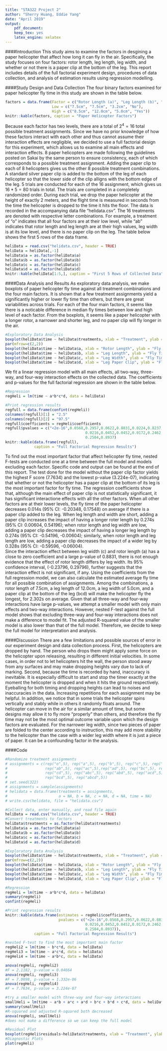 ```yaml
---
title: "STA322 Project 2"
author: "Sherry Huang, Eddie Yang"
date: "April 2019"
output:
    pdf_document:
    keep_tex: yes
    latex_engine: xelatex
---
```


####Introduction
  This study aims to examine the factors in desgining a paper helicopter that affect how long it can fly in the air. Specifically, the study focuses on four factors: rotor length, leg length, leg width, and whether or not there is a paper clip at the bottom of the leg. This report includes details of the full factorial experiment design, procedures of data collection, and analysis of estimation results using regression modelling.
  
####Study Design and Data Collection
  The four binary factors examined for paper helicopter fly time in this study are shown in the table below. 
```r
factors = data.frame(Factor = c("Rotor Length (a)", "Leg Length (b)", "Leg Width (c)", "Paper Clip (d)"),
                     Low = c("7.5cm", "7.5cm", "3.2cm", "No"),
                     High = c("8.5cm", "12.0cm", "5.0cm", "Yes"))
knitr::kable(factors, caption = "Paper Helicopter Factors")
```
  
  Because each factor has two levels, there are a total of $2^4 = 16$ total possible treatment assignments. Since we have no prior knowledge of how these factors interact with each other and thus cannot assume their interaction effects are negligible, we decided to use a full factorial design for this experiment, which allows us to examine all main effects and interaction effects. 8 paper helicopters are made following the guidelines posted on Sakai by the same person to ensure consistency, each of which corresponds to a possible treatment assignment. Adding the paper clip to each of 8 helicopters gives us the other 8 possible treatment combinations. A standard silver paper clip is added to the bottom of the leg of each helicopter so that the lower side of the clip alligns with the bottom edge of the leg. 5 trials are conducted for each of the 16 assignment, which gives us $16 * 5 = 80$ trials in total. The trials are completed in a completely randomized order.
  During each trial, we drop the paper helicopter at the height of exactly 2 meters, and the flight time is measured in seconds from the time the helicopter is dropped to the time it hits the floor. The data is recorded in the accompanying data file "helidata.csv". The 16 treatments are denoted with respective letter combinations. For example, a treatment of "o" indicates that all four factors are at their low level, while "ab" indicates that rotor length and leg length are at their high values, leg width is at its low level, and there is no paper clip on the leg. The table below shows the first 5 rows of the data frame.
  
```r
heliData = read.csv("helidata.csv", header = TRUE)
heliData = heliData[,-1]
heliData$a = as.factor(heliData$a)
heliData$b = as.factor(heliData$b)
heliData$c = as.factor(heliData$c)
heliData$d = as.factor(heliData$d)
knitr::kable(heliData[1:5,], caption = "First 5 Rows of Collected Data")
```

####Data Analysis and Results
  As exploratory data analysis, we make boxplots of paper helicopter fly time against all treatment combinations and the four main factors. It is shown that a few treatment assignments yield a significantly higher or lower fly time than others, but there are great variabilities across trials. For each of the four main factors, it seems like there is a noticable difference in median fly times between low and high level of each factor. From the boxplots, it seems like a paper helicopter with a longer rotor, a narrower and shorter leg, and no paper clip will fly longer in the air.

```r
#Exploratory Data Analysis
boxplot(heliData$time ~ heliData$treatments, xlab = "Treatment", ylab = "Fly Time")
par(mfrow=c(2,2))   
boxplot(heliData$time ~ heliData$a, xlab = "Rotor Length", ylab = "Fly Time")
boxplot(heliData$time ~ heliData$b, xlab = "Leg Length", ylab = "Fly Time")
boxplot(heliData$time ~ heliData$c, xlab = "Leg Width", ylab = "Fly Time")
boxplot(heliData$time ~ heliData$d, xlab = "Leg Paper Clip", ylab = "Fly Time")
```

We fit a linear regression model with all main effects, all two-way, three-way, and four-way interaction effects on the collected data. The coefficients and p-values for the full factorial regression are shown in the table below.

```r
#Regression
regHeli = lm(time ~ a*b*c*d, data = heliData)

#Print regression results
regfull = data.frame(confint(regHeli))
colnames(regfull)[1] = "2.5"
colnames(regfull)[2] = "97.5"
regfull$coefficients = regHeli$coefficients
regfull$pvalues = c("<2e-16",0.0568,0.2957,0.0622,0.8831,0.0224,0.8237,
                                    0.0216,0.0452,0.0452,0.0172,0.2462,0.2067,0.7290,
                                    0.2504,0.8937)
knitr::kable(data.frame(regfull),
             caption = "Full Factorial Regression Results")
```

  To find out the most important factor that affect helicopter fly time, nested F-tests are conducted one at a time between the full model and models excluding each factor. Specific code and output can be found at the end of this report. The test done for the model without the paper clip factor yields the highest F score (7.7634) and the lowest p-value (3.224e-07), indicating that whether or not the helicopter has a paper clip at the bottom of its leg is the most important factor for fly time. The regression coefficients show that, although the main effect of paper clip is not statistically significant, it has significant interactione effects with all the other factors. When all other factors are at their lower levels, the fly time of the paper helicopter decreases 0.014s (95% CI: -0.20348, 0.17548) on average if there is a paper clip added to the leg. When leg length and width are short, adding a paper clip increases the impact of having a longer roter length by 0.274s (95% CI: 0.00604, 0.54196); when rotor length and leg width are low, adding a paper clip decreases the impact of having a longer leg length by 0.274s (95% CI: -0.54196, -0.00604); similarly, when rotor length and leg length are low, adding a paper clip decreases the impact of a wider leg by 0.328s (95% CI: -0.59596, -0.06004).  
  Since the interaction effect between leg width (c) and rotor length (a) has a close to zero coefficient and a large p-value of 0.8831, there is not enough evidence that the effect of rotor length differs by leg width. Its 95% confidence interval, (-0.23796, 0.29796), further suggests that the interaction effect is not significant, if any. 
  Using the coefficients from the full regression model, we can also calculate the estimated average fly time for all possible combination of assignments. Among the combinations, a rotor length of 7.5cm, a leg length of 12.0cm, a leg width of 5.0cm, and a paper clip at the bottom of the leg (bcd) will make the helicopter fly the longest, for 2.302s on average.
  Given that all three-way and four-way interactions have large p-values, we attempt a smaller model with only main effects and two-way interactions. However, nested F-test against the full model shows that excluding three-way and four-way interactions does not make a difference to model fit. The adjusted R-squared value of the smaller model is also lower than that of the full model. Therefore, we decide to keep the full model for interpretation and analysis.

####Discussion
  There are a few limitations and possible sources of error in our experiment design and data collection process. First, the helicopters are dropped by hand. The person who drops them might apply some force on the helicopter upon releasing, resulting in different initial velocities. In some cases, in order not to let helicopters hit the wall, the person stood away from any surfaces and may make dropping heights vary due to lack of marking. Second, because the time is recorded by hand, inaccuracy is inevitable. It is especially difficult to start and stop the timer exactly at the moment the helicopter is dropped and when it hits the ground respectively. Eyeballing for both timing and dropping heights can lead to noises and inaccuracies in the data. Increasing repetitions for each assignment may be helpful. In addition, we notice that in some trials the helicopter spins vertically and stably while in others it randomly floats around. The helicopter can move in the air for a similar amount of time, but some designs may allow it to fly more "properly" than others, and therefore the fly time may not be the most optimal outcome variable upon which the design factors are evaluated. For the narrower leg width, since two pieces of paper are folded to the center according to instruction, this may add more stability to the helicopter than the case with a wider leg width where it is just a piece of paper. It can be a confounding factor in the analysis. 
  
####Code

```r
#Randomize treatment assignments
# assignments = c(rep("o",5), rep("a",5), rep("b",5), rep("c",5), rep("d",5),
#                 rep("ab",5), rep("ac",5),rep("ad",5), rep("bc",5), rep("bd",5),
#                 rep("cd",5), rep("abc",5), rep("abd",5), rep("acd",5), 
#                 rep("bcd",5), rep("abcd",5))
# set.seed(322)
# assignments = sample(assignments)
# helidata = data.frame(treatments = assignments, 
#                       a = NA, b = NA, c = NA, d = NA, time = NA)
# write.csv(helidata, file = "helidata.csv")

#Collect data, enter manually, and read file again
heliData = read.csv("helidata.csv", header = TRUE)
#Convert treatments to factors
heliData$treatments = as.factor(heliData$treatments)
heliData$a = as.factor(heliData$a)
heliData$b = as.factor(heliData$b)
heliData$c = as.factor(heliData$c)
heliData$d = as.factor(heliData$d)

#Exploratory Data Analysis
boxplot(heliData$time ~ heliData$treatments, xlab = "Treatment", ylab = "Fly Time")
par(mfrow=c(2,2))   
boxplot(heliData$time ~ heliData$a, xlab = "Rotor Length", ylab = "Fly Time")
boxplot(heliData$time ~ heliData$b, xlab = "Leg Length", ylab = "Fly Time")
boxplot(heliData$time ~ heliData$c, xlab = "Leg Width", ylab = "Fly Time")
boxplot(heliData$time ~ heliData$d, xlab = "Leg Paper Clip", ylab = "Fly Time")

#Regression
regHeli = lm(time ~ a*b*c*d, data = heliData)
summary(regHeli)
confint(regHeli)

#Print regression results
knitr::kable(data.frame(estimates = regHeli$coefficients,
                        pvalues = c("<2e-16",0.0568,0.2957,0.0622,0.8831,0.0224,0.8237,
                                    0.0216,0.0452,0.0452,0.0172,0.2462,0.2067,0.7290,
                                    0.2504,0.8937)),
             caption = "Full Factorial Regression Results")

#nested F-test to find the most important main factor
regHeli2 = lm(time ~ b*c*d, data = heliData)
regHeli3 = lm(time ~ a*c*d, data = heliData)
regHeli4 = lm(time ~ a*b*c, data = heliData)

anova(regHeli, regHeli2)
#F = 2.1182, p-value = 0.04664
anova(regHeli, regHeli3)
#F = 7.0098, p-value = 1.332e-06
anova(regHeli, regHeli4)
#F = 7.7634, p-value = 3.224e-07

#try a smaller model with three-way and four-way interactions
smallHeli = lm(time ~ a*b + a*c + a*d + b*c + b*d + c*d, data = heliData)
summary(smallHeli)
#R-squared and adjusted R-squared both decreased
anova(regHeli, smallHeli)
#does not make a difference so we can keep the full model

#Residual Plot
boxplot(regHeli$residuals~heliData$treatments, xlab = "Treatment", ylab = "Residuals")
#Diagnostic Plots
plot(regHeli)
```

  